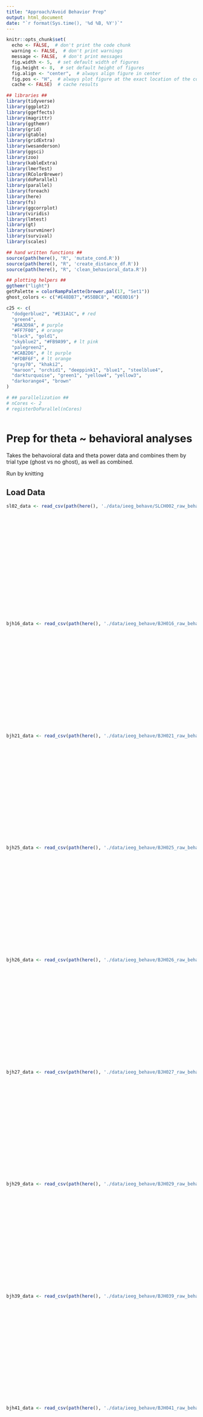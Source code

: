 ```yaml
---
title: "Approach/Avoid Behavior Prep"
output: html_document
date: "`r format(Sys.time(), '%d %B, %Y')`"
---
```



```r
knitr::opts_chunk$set(
  echo <- FALSE,  # don't print the code chunk
  warning <- FALSE,  # don't print warnings
  message <- FALSE,  # don't print messages
  fig.width <- 5,  # set default width of figures
  fig.height <- 8,  # set default height of figures
  fig.align <- "center",  # always align figure in center
  fig.pos <- "H",  # always plot figure at the exact location of the code chunk
  cache <- FALSE)  # cache results

## libraries ##
library(tidyverse)
library(ggplot2)
library(ggeffects)
library(magrittr)
library(ggthemr)
library(grid)
library(gtable)
library(gridExtra)
library(wesanderson)
library(ggsci)
library(zoo)
library(kableExtra)
library(lmerTest)
library(RColorBrewer)
library(doParallel)
library(parallel)
library(foreach)
library(here)
library(fs)
library(ggcorrplot)
library(viridis)
library(lmtest)
library(gt)
library(survminer)
library(survival)
library(scales)

## hand written functions ##
source(path(here(), "R", 'mutate_cond.R'))
source(path(here(), "R", 'create_distance_df.R'))
source(path(here(), "R", 'clean_behavioral_data.R'))

## plotting helpers ##
ggthemr("light")
getPalette = colorRampPalette(brewer.pal(17, "Set1"))
ghost_colors <- c("#E48DB7","#55BBC8", "#DE0D16")

c25 <- c(
  "dodgerblue2", "#E31A1C", # red
  "green4",
  "#6A3D9A", # purple
  "#FF7F00", # orange
  "black", "gold1",
  "skyblue2", "#FB9A99", # lt pink
  "palegreen2",
  "#CAB2D6", # lt purple
  "#FDBF6F", # lt orange
  "gray70", "khaki2",
  "maroon", "orchid1", "deeppink1", "blue1", "steelblue4",
  "darkturquoise", "green1", "yellow4", "yellow3",
  "darkorange4", "brown"
)

# ## parallelization ##
# nCores <- 2
# registerDoParallel(nCores)



```


# Prep for theta ~ behavioral analyses

Takes the behavoioral data and theta power data and combines them by trial type (ghost vs no ghost), as well as combined. 

Run by knitting

## Load Data

```r

sl02_data <- read_csv(path(here(), './data/ieeg_behave/SLCH002_raw_behave.csv'), col_types = cols(X1 = col_double(),
                                                                                              Subject = col_character(),
                                                                                              Trial = col_character(),
                                                                                              Lives = col_double(),
                                                                                              Trial_on_off = col_double(),
                                                                                              TrialType = col_double(),
                                                                                              Time = col_double(),
                                                                                              GhostLocation = col_double(),
                                                                                              UserLocation = col_double(),
                                                                                              Direction = col_double(),
                                                                                              Biscuit1 = col_logical(),
                                                                                              Biscuit2 = col_logical(),
                                                                                              Biscuit3 = col_logical(),
                                                                                              Biscuit4 = col_logical(),
                                                                                              Biscuit5 = col_logical(),
                                                                                              Attack = col_logical(),
                                                                                              Chase = col_logical(),
                                                                                              Eaten = col_double(),
                                                                                              Score = col_double()))


bjh16_data <- read_csv(path(here(), './data/ieeg_behave/BJH016_raw_behave.csv'), col_types = cols(X1 = col_double(),
                                                                                              Subject = col_character(),
                                                                                              Trial = col_character(),
                                                                                              Lives = col_double(),
                                                                                              Trial_on_off = col_double(),
                                                                                              TrialType = col_double(),
                                                                                              Time = col_double(),
                                                                                              GhostLocation = col_double(),
                                                                                              UserLocation = col_double(),
                                                                                              Direction = col_double(),
                                                                                              Biscuit1 = col_logical(),
                                                                                              Biscuit2 = col_logical(),
                                                                                              Biscuit3 = col_logical(),
                                                                                              Biscuit4 = col_logical(),
                                                                                              Biscuit5 = col_logical(),
                                                                                              Attack = col_logical(),
                                                                                              Chase = col_logical(),
                                                                                              Eaten = col_double(),
                                                                                              Score = col_double()))

bjh21_data <- read_csv(path(here(), './data/ieeg_behave/BJH021_raw_behave.csv'), col_types = cols(X1 = col_double(),
                                                                                              Subject = col_character(),
                                                                                              Trial = col_character(),
                                                                                              Lives = col_double(),
                                                                                              Trial_on_off = col_double(),
                                                                                              TrialType = col_double(),
                                                                                              Time = col_double(),
                                                                                              GhostLocation = col_double(),
                                                                                              UserLocation = col_double(),
                                                                                              Direction = col_double(),
                                                                                              Biscuit1 = col_logical(),
                                                                                              Biscuit2 = col_logical(),
                                                                                              Biscuit3 = col_logical(),
                                                                                              Biscuit4 = col_logical(),
                                                                                              Biscuit5 = col_logical(),
                                                                                              Attack = col_logical(),
                                                                                              Chase = col_logical(),
                                                                                              Eaten = col_double(),
                                                                                              Score = col_double()))

bjh25_data <- read_csv(path(here(), './data/ieeg_behave/BJH025_raw_behave.csv'), col_types = cols(X1 = col_double(),
                                                                                              Subject = col_character(),
                                                                                              Trial = col_character(),
                                                                                              Lives = col_double(),
                                                                                              Trial_on_off = col_double(),
                                                                                              TrialType = col_double(),
                                                                                              Time = col_double(),
                                                                                              GhostLocation = col_double(),
                                                                                              UserLocation = col_double(),
                                                                                              Direction = col_double(),
                                                                                              Biscuit1 = col_logical(),
                                                                                              Biscuit2 = col_logical(),
                                                                                              Biscuit3 = col_logical(),
                                                                                              Biscuit4 = col_logical(),
                                                                                              Biscuit5 = col_logical(),
                                                                                              Attack = col_logical(),
                                                                                              Chase = col_logical(),
                                                                                              Eaten = col_double(),
                                                                                              Score = col_double()))

bjh26_data <- read_csv(path(here(), './data/ieeg_behave/BJH026_raw_behave.csv'), col_types = cols(X1 = col_double(),
                                                                                              Subject = col_character(),
                                                                                              Trial = col_character(),
                                                                                              Lives = col_double(),
                                                                                              Trial_on_off = col_double(),
                                                                                              TrialType = col_double(),
                                                                                              Time = col_double(),
                                                                                              GhostLocation = col_double(),
                                                                                              UserLocation = col_double(),
                                                                                              Direction = col_double(),
                                                                                              Biscuit1 = col_logical(),
                                                                                              Biscuit2 = col_logical(),
                                                                                              Biscuit3 = col_logical(),
                                                                                              Biscuit4 = col_logical(),
                                                                                              Biscuit5 = col_logical(),
                                                                                              Attack = col_logical(),
                                                                                              Chase = col_logical(),
                                                                                              Eaten = col_double(),
                                                                                              Score = col_double()))

bjh27_data <- read_csv(path(here(), './data/ieeg_behave/BJH027_raw_behave.csv'), col_types = cols(X1 = col_double(),
                                                                                              Subject = col_character(),
                                                                                              Trial = col_character(),
                                                                                              Lives = col_double(),
                                                                                              Trial_on_off = col_double(),
                                                                                              TrialType = col_double(),
                                                                                              Time = col_double(),
                                                                                              GhostLocation = col_double(),
                                                                                              UserLocation = col_double(),
                                                                                              Direction = col_double(),
                                                                                              Biscuit1 = col_logical(),
                                                                                              Biscuit2 = col_logical(),
                                                                                              Biscuit3 = col_logical(),
                                                                                              Biscuit4 = col_logical(),
                                                                                              Biscuit5 = col_logical(),
                                                                                              Attack = col_logical(),
                                                                                              Chase = col_logical(),
                                                                                              Eaten = col_double(),
                                                                                              Score = col_double()))

bjh29_data <- read_csv(path(here(), './data/ieeg_behave/BJH029_raw_behave.csv'), col_types = cols(X1 = col_double(),
                                                                                              Subject = col_character(),
                                                                                              Trial = col_character(),
                                                                                              Lives = col_double(),
                                                                                              Trial_on_off = col_double(),
                                                                                              TrialType = col_double(),
                                                                                              Time = col_double(),
                                                                                              GhostLocation = col_double(),
                                                                                              UserLocation = col_double(),
                                                                                              Direction = col_double(),
                                                                                              Biscuit1 = col_logical(),
                                                                                              Biscuit2 = col_logical(),
                                                                                              Biscuit3 = col_logical(),
                                                                                              Biscuit4 = col_logical(),
                                                                                              Biscuit5 = col_logical(),
                                                                                              Attack = col_logical(),
                                                                                              Chase = col_logical(),
                                                                                              Eaten = col_double(),
                                                                                              Score = col_double()))

bjh39_data <- read_csv(path(here(), './data/ieeg_behave/BJH039_raw_behave.csv'), col_types = cols(X1 = col_double(),
                                                                                              Subject = col_character(),
                                                                                              Trial = col_character(),
                                                                                              Lives = col_double(),
                                                                                              Trial_on_off = col_double(),
                                                                                              TrialType = col_double(),
                                                                                              Time = col_double(),
                                                                                              GhostLocation = col_double(),
                                                                                              UserLocation = col_double(),
                                                                                              Direction = col_double(),
                                                                                              Biscuit1 = col_logical(),
                                                                                              Biscuit2 = col_logical(),
                                                                                              Biscuit3 = col_logical(),
                                                                                              Biscuit4 = col_logical(),
                                                                                              Biscuit5 = col_logical(),
                                                                                              Attack = col_logical(),
                                                                                              Chase = col_logical(),
                                                                                              Eaten = col_double(),
                                                                                              Score = col_double()))

bjh41_data <- read_csv(path(here(), './data/ieeg_behave/BJH041_raw_behave.csv'), col_types = cols(X1 = col_double(),
                                                                                              Subject = col_character(),
                                                                                              Trial = col_character(),
                                                                                              Lives = col_double(),
                                                                                              Trial_on_off = col_double(),
                                                                                              TrialType = col_double(),
                                                                                              Time = col_double(),
                                                                                              GhostLocation = col_double(),
                                                                                              UserLocation = col_double(),
                                                                                              Direction = col_double(),
                                                                                              Biscuit1 = col_logical(),
                                                                                              Biscuit2 = col_logical(),
                                                                                              Biscuit3 = col_logical(),
                                                                                              Biscuit4 = col_logical(),
                                                                                              Biscuit5 = col_logical(),
                                                                                              Attack = col_logical(),
                                                                                              Chase = col_logical(),
                                                                                              Eaten = col_double(),
                                                                                              Score = col_double()))


ll10_data <- read_csv(path(here(), './data/ieeg_behave/ll10_raw_behave.csv'), col_types = cols(X1 = col_double(),
                                                                                              Subject = col_character(),
                                                                                              Trial = col_character(),
                                                                                              Lives = col_double(),
                                                                                              Trial_on_off = col_double(),
                                                                                              TrialType = col_double(),
                                                                                              Time = col_double(),
                                                                                              GhostLocation = col_double(),
                                                                                              UserLocation = col_double(),
                                                                                              Direction = col_double(),
                                                                                              Biscuit1 = col_logical(),
                                                                                              Biscuit2 = col_logical(),
                                                                                              Biscuit3 = col_logical(),
                                                                                              Biscuit4 = col_logical(),
                                                                                              Biscuit5 = col_logical(),
                                                                                              Attack = col_logical(),
                                                                                              Chase = col_logical(),
                                                                                              Eaten = col_double(),
                                                                                              Score = col_double()))

ll12_data <- read_csv(path(here(), './data/ieeg_behave/ll12_raw_behave.csv'), col_types = cols(X1 = col_double(),
                                                                                              Subject = col_character(),
                                                                                              Trial = col_character(),
                                                                                              Lives = col_double(),
                                                                                              Trial_on_off = col_double(),
                                                                                              TrialType = col_double(),
                                                                                              Time = col_double(),
                                                                                              GhostLocation = col_double(),
                                                                                              UserLocation = col_double(),
                                                                                              Direction = col_double(),
                                                                                              Biscuit1 = col_logical(),
                                                                                              Biscuit2 = col_logical(),
                                                                                              Biscuit3 = col_logical(),
                                                                                              Biscuit4 = col_logical(),
                                                                                              Biscuit5 = col_logical(),
                                                                                              Attack = col_logical(),
                                                                                              Chase = col_logical(),
                                                                                              Eaten = col_double(),
                                                                                              Score = col_double()))

ll13_data <- read_csv(path(here(), './data/ieeg_behave/ll13_raw_behave.csv'), col_types = cols(X1 = col_double(),
                                                                                              Subject = col_character(),
                                                                                              Trial = col_character(),
                                                                                              Lives = col_double(),
                                                                                              Trial_on_off = col_double(),
                                                                                              TrialType = col_double(),
                                                                                              Time = col_double(),
                                                                                              GhostLocation = col_double(),
                                                                                              UserLocation = col_double(),
                                                                                              Direction = col_double(),
                                                                                              Biscuit1 = col_logical(),
                                                                                              Biscuit2 = col_logical(),
                                                                                              Biscuit3 = col_logical(),
                                                                                              Biscuit4 = col_logical(),
                                                                                              Biscuit5 = col_logical(),
                                                                                              Attack = col_logical(),
                                                                                              Chase = col_logical(),
                                                                                              Eaten = col_double(),
                                                                                              Score = col_double()))

ll14_data <- read_csv(path(here(), './data/ieeg_behave/ll14_raw_behave.csv'), col_types = cols(X1 = col_double(),
                                                                                              Subject = col_character(),
                                                                                              Trial = col_character(),
                                                                                              Lives = col_double(),
                                                                                              Trial_on_off = col_double(),
                                                                                              TrialType = col_double(),
                                                                                              Time = col_double(),
                                                                                              GhostLocation = col_double(),
                                                                                              UserLocation = col_double(),
                                                                                              Direction = col_double(),
                                                                                              Biscuit1 = col_logical(),
                                                                                              Biscuit2 = col_logical(),
                                                                                              Biscuit3 = col_logical(),
                                                                                              Biscuit4 = col_logical(),
                                                                                              Biscuit5 = col_logical(),
                                                                                              Attack = col_logical(),
                                                                                              Chase = col_logical(),
                                                                                              Eaten = col_double(),
                                                                                              Score = col_double()))

ll17_data <- read_csv(path(here(), './data/ieeg_behave/ll17_raw_behave.csv'), col_types = cols(X1 = col_double(),
                                                                                              Subject = col_character(),
                                                                                              Trial = col_character(),
                                                                                              Lives = col_double(),
                                                                                              Trial_on_off = col_double(),
                                                                                              TrialType = col_double(),
                                                                                              Time = col_double(),
                                                                                              GhostLocation = col_double(),
                                                                                              UserLocation = col_double(),
                                                                                              Direction = col_double(),
                                                                                              Biscuit1 = col_logical(),
                                                                                              Biscuit2 = col_logical(),
                                                                                              Biscuit3 = col_logical(),
                                                                                              Biscuit4 = col_logical(),
                                                                                              Biscuit5 = col_logical(),
                                                                                              Attack = col_logical(),
                                                                                              Chase = col_logical(),
                                                                                              Eaten = col_double(),
                                                                                              Score = col_double()))

ll19_data <- read_csv(path(here(), './data/ieeg_behave/ll19_raw_behave.csv'), col_types = cols(X1 = col_double(),
                                                                                              Subject = col_character(),
                                                                                              Trial = col_character(),
                                                                                              Lives = col_double(),
                                                                                              Trial_on_off = col_double(),
                                                                                              TrialType = col_double(),
                                                                                              Time = col_double(),
                                                                                              GhostLocation = col_double(),
                                                                                              UserLocation = col_double(),
                                                                                              Direction = col_double(),
                                                                                              Biscuit1 = col_logical(),
                                                                                              Biscuit2 = col_logical(),
                                                                                              Biscuit3 = col_logical(),
                                                                                              Biscuit4 = col_logical(),
                                                                                              Biscuit5 = col_logical(),
                                                                                              Attack = col_logical(),
                                                                                              Chase = col_logical(),
                                                                                              Eaten = col_double(),
                                                                                              Score = col_double()))





```

## Prep Behavioral Data

```r


# clean df #
sl02_data_clean <- clean_bci_data(sl02_data, 2000)

# create distance df # 
sl02_data_distance <- create_distance_df_bci(sl02_data_clean)
sl02_data_distance_no_ghost <- create_distance_df_bci(sl02_data_clean, ghost = F)

```

```r


# clean df #
bjh16_data_clean <- clean_bci_data(bjh16_data, 2000)

# create distance df # 
bjh16_data_distance <- create_distance_df_bci(bjh16_data_clean)
bjh16_data_distance_no_ghost <- create_distance_df_bci(bjh16_data_clean, ghost = F)

```

```r


# clean df #
bjh21_data_clean <- clean_bci_data(bjh21_data, 2000)

# create distance df # 
bjh21_data_distance <- create_distance_df_bci(bjh21_data_clean)
bjh21_data_distance_no_ghost <- create_distance_df_bci(bjh21_data_clean, ghost = F)

```

```r

## Prep #
# Subject paused to get out of dying and that resulted in an incorrect trial count
bjh25_data <- bjh25_data %>%
  mutate(Trial = as.numeric(Trial)) %>%
  filter(Trial != 7) %>%
  mutate(Trial = if_else(Trial < 7, Trial, Trial -1)) %>%
  mutate(Trial = as.character(Trial))

# clean df #
bjh25_data_clean <- clean_bci_data(bjh25_data, 2000)

# create distance df # 
bjh25_data_distance <- create_distance_df_bci(bjh25_data_clean)
bjh25_data_distance_no_ghost <- create_distance_df_bci(bjh25_data_clean, ghost = F)


```

```r


# clean df #
bjh26_data_clean <- clean_bci_data(bjh26_data, 2000)

# create distance df # 
bjh26_data_distance <- create_distance_df_bci(bjh26_data_clean)
bjh26_data_distance_no_ghost <- create_distance_df_bci(bjh26_data_clean, ghost = F)

```

```r


# clean df #
bjh27_data_clean <- clean_bci_data(bjh27_data, 2000)

# create distance df # 
bjh27_data_distance <- create_distance_df_bci(bjh27_data_clean)
bjh27_data_distance_no_ghost <- create_distance_df_bci(bjh27_data_clean, ghost = F)

```

```r


# clean df #
bjh29_data_clean <- clean_bci_data(bjh29_data, 2000)

# create distance df # 
bjh29_data_distance <- create_distance_df_bci(bjh29_data_clean)
bjh29_data_distance_no_ghost <- create_distance_df_bci(bjh29_data_clean, ghost = F)

```

```r


# clean df #
bjh39_data_clean <- clean_bci_data(bjh39_data, 2000)

# create distance df # 
bjh39_data_distance <- create_distance_df_bci(bjh39_data_clean)
bjh39_data_distance_no_ghost <- create_distance_df_bci(bjh39_data_clean, ghost = F)

```

```r


# clean df #
bjh41_data_clean <- clean_bci_data(bjh41_data, 2000)

# create distance df # 
bjh41_data_distance <- create_distance_df_bci(bjh41_data_clean)
bjh41_data_distance_no_ghost <- create_distance_df_bci(bjh41_data_clean, ghost = F)

```

```r


# clean df #
ll10_data_clean <- clean_bci_data(ll10_data, 512)

# create distance df # 
ll10_data_distance <- create_distance_df_bci(ll10_data_clean)
ll10_data_distance_no_ghost <- create_distance_df_bci(ll10_data_clean, ghost = F)

```

```r


# clean df #
ll12_data_clean <- clean_bci_data(ll12_data, 512)

# create distance df # 
ll12_data_distance <- create_distance_df_bci(ll12_data_clean)
ll12_data_distance_no_ghost <- create_distance_df_bci(ll12_data_clean, ghost = F)

```

```r


# clean df #
ll13_data_clean <- clean_bci_data(ll13_data, 512)

# create distance df # 
ll13_data_distance <- create_distance_df_bci(ll13_data_clean)
ll13_data_distance_no_ghost <- create_distance_df_bci(ll13_data_clean, ghost = F)

```

```r


# clean df #
# incorrect new trial
ll14_data <- ll14_data %>%
  mutate(Trial = as.numeric(Trial)) %>%
  mutate(Trial = if_else(Trial < 82, Trial, Trial -1)) %>%
  filter(Trial != 121) %>%
  mutate(Trial = if_else(Trial < 121, Trial, Trial -1)) %>%
  mutate(Trial = if_else(Trial < 338, Trial, Trial + 3)) %>% # player pressed n to start whole new game/ refreshed or something but new block begins
  mutate(Trial = if_else(Trial < 731, Trial, Trial + 9)) %>% # player pressed n to start whole new game/ refreshed or something but new block begins
  mutate(Trial = as.character(Trial))

# if we start a new block at trial 338 does it fix it?


# clean Biscuits #
ll14_data_clean <- clean_bci_data(ll14_data, 512)

# create distance df # 
ll14_data_distance <- create_distance_df_bci(ll14_data_clean)
ll14_data_distance_no_ghost <- create_distance_df_bci(ll14_data_clean, ghost = F)

```

```r


# clean df #
# incorrect new trial
ll17_data <- ll17_data %>%
  mutate(Trial = as.numeric(Trial)) %>%
  filter(Trial != 82) %>%
  mutate(Trial = if_else(Trial < 82, Trial, Trial -1)) %>%
  mutate(Trial = as.character(Trial))

# if we start a new block at trial 338 does it fix it?


# clean Biscuits #
ll17_data_clean <- clean_bci_data(ll17_data, 512)

# create distance df # 
ll17_data_distance <- create_distance_df_bci(ll17_data_clean)
ll17_data_distance_no_ghost <- create_distance_df_bci(ll17_data_clean, ghost = F)

```

```r


# clean df #
ll19_data_clean <- clean_bci_data(ll19_data, 512)

# create distance df # 
ll19_data_distance <- create_distance_df_bci(ll19_data_clean)
ll19_data_distance_no_ghost <- create_distance_df_bci(ll19_data_clean, ghost = F)

```

## All subjects behavior data

```r

all_subs_data_clean <- rbind(sl02_data_clean, bjh16_data_clean, bjh21_data_clean, bjh25_data_clean,
                             bjh26_data_clean, bjh27_data_clean, bjh29_data_clean,  bjh39_data_clean,  bjh41_data_clean,
                             ll10_data_clean, ll12_data_clean, ll13_data_clean, 
                             ll14_data_clean, ll17_data_clean, ll19_data_clean)

all_subs_dist_data_clean <- rbind(sl02_data_distance, bjh16_data_distance, bjh21_data_distance,
                                  bjh26_data_distance, bjh27_data_distance, bjh29_data_distance,  bjh39_data_distance,  bjh41_data_distance,
                                  bjh25_data_distance, ll10_data_distance, ll12_data_distance, ll13_data_distance,
                                  ll14_data_distance, ll17_data_distance, ll19_data_distance)

all_subs_dist_ng_data_clean <- rbind(sl02_data_distance_no_ghost, bjh16_data_distance_no_ghost, bjh21_data_distance_no_ghost,
                                     bjh26_data_distance_no_ghost, bjh27_data_distance_no_ghost, bjh29_data_distance_no_ghost, 
                                     bjh39_data_distance_no_ghost,  bjh41_data_distance_no_ghost,
                                bjh25_data_distance_no_ghost, ll10_data_distance_no_ghost, ll12_data_distance_no_ghost, ll13_data_distance_no_ghost,
                                ll14_data_distance_no_ghost, ll17_data_distance_no_ghost, ll19_data_distance_no_ghost)

write_csv(all_subs_data_clean, path(here(), "munge", "all_subs_complete_behavior_df.csv"))
write_csv(all_subs_dist_data_clean, path(here(), "munge", "all_subs_complete_distance_df.csv"))
write_csv(all_subs_dist_ng_data_clean, path(here(), "munge", "all_subs_noghost_complete_distance_df.csv"))

```

